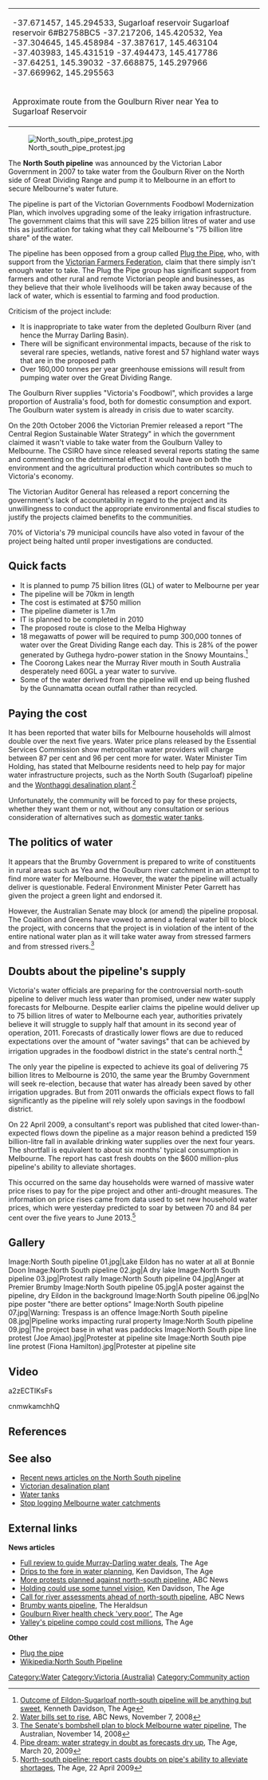 {| align="right"
|
<googlemap version="0.9" lat="-37.496652" lon="145.250244" zoom="9" width="400">
-37.671457, 145.294533, Sugarloaf reservoir
Sugarloaf reservoir
6#B2758BC5
-37.217206, 145.420532, Yea
-37.304645, 145.458984
-37.387617, 145.463104
-37.403983, 145.431519
-37.494473, 145.417786
-37.64251, 145.39032
-37.668875, 145.297966
-37.669962, 145.295563
</googlemap>
|-
|Approximate route from the Goulburn River near Yea to Sugarloaf Reservoir
|}

[[Image:North south pipe protest.jpg|right]]

The '''North South pipeline''' was announced by the Victorian Labor Government in 2007 to take water from the Goulburn River on the North side of Great Dividing Range and pump it to Melbourne in an effort to secure Melbourne's water future.

The pipeline is part of the Victorian Governments Foodbowl Modernization Plan, which involves upgrading some of the leaky irrigation infrastructure. The government claims that this will save 225 billion litres of water and use this as justification for taking what they call Melbourne's "75 billion litre share" of the water. 

The pipeline has been opposed from a group called [http://www.plugthepipe.com Plug the Pipe], who, with support from the [http://www.vff.org.au/ Victorian Farmers Federation], claim that there simply isn't enough water to take. The Plug the Pipe group has significant support from farmers and other rural and remote Victorian people and businesses, as they believe that their whole livelihoods will be taken away because of the lack of water, which is essential to farming and food production. 

Criticism of the project include:

* It is inappropriate to take water from the depleted Goulburn River (and hence the Murray Darling Basin).
* There will be significant environmental impacts, because of the risk to several rare species, wetlands, native forest and 57 highland water ways that are in the proposed path
* Over 160,000 tonnes per year greenhouse emissions will result from pumping water over the Great Dividing Range.

The Goulburn River supplies "Victoria's Foodbowl", which provides a large proportion of Australia's food, both for domestic consumption and export. The Goulburn water system is already in crisis due to water scarcity.

On the 20th October 2006 the Victorian Premier released a report "The Central Region Sustainable Water Strategy" in which the government claimed it wasn't viable to take water from the Goulburn Valley to Melbourne. The CSIRO have since released several reports stating the same and commenting on the detrimental effect it would have on both the environment and the agricultural production which contributes so much to Victoria's economy.

The Victorian Auditor General has released a report concerning the government's lack of accountability in regard to the project and its unwillingness to conduct the appropriate environmental and fiscal studies to justify the projects claimed benefits to the communities.

70% of Victoria's 79 municipal councils have also voted in favour of the project being halted until proper investigations are conducted.

==Quick facts==
* It is planned to pump 75 billion litres (GL) of water to Melbourne per year
* The pipeline will be 70km in length
* The cost is estimated at $750 million
* The pipeline diameter is 1.7m
* IT is planned to be completed in 2010
* The proposed route is close to the Melba Highway
* 18 megawatts of power will be required to pump 300,000 tonnes of water over the Great Dividing Range each day. This is 28% of the power generated by Guthega hydro-power station in the Snowy Mountains.<ref>[http://business.theage.com.au/business/outcome-of-eildonsugarloaf-northsouth-pipeline-will-be-anything-but-sweet-20081005-4ub7.html?page=fullpage Outcome of Eildon-Sugarloaf north-south pipeline will be anything but sweet], Kenneth Davidson, The Age</ref>
* The Coorong Lakes near the Murray River mouth in South Australia desperately need 60GL a year water to survive. 
* Some of the water derived from the pipeline will end up being flushed by the Gunnamatta ocean outfall rather than recycled.

==Paying the cost==
It has been reported that water bills for Melbourne households will almost double over the next five years.  Water price plans released by the Essential Services Commission show metropolitan water providers will charge between 87 per cent and 96 per cent more for water. Water Minister Tim Holding, has stated that Melbourne residents need to help pay for major water infrastructure projects, such as the North South (Sugarloaf) pipeline and the [[Victorian desalination plant|Wonthaggi desalination plant]].<ref>[http://www.abc.net.au/news/stories/2008/11/07/2413219.htm Water bills set to rise], ABC News, November 7, 2008</ref>

Unfortunately, the community will be forced to pay for these projects, whether they want them or not, without any consultation or serious consideration of alternatives such as [[Water tanks|domestic water tanks]].

==The politics of water==
It appears that the Brumby Government is prepared to write of constituents in rural areas such as Yea and the Goulburn river catchment in an attempt to find more water for Melbourne.  However, the water the pipeline will actually deliver is questionable. Federal Environment Minister Peter Garrett has given the project a green light and endorsed it.

However, the Australian Senate may block (or amend) the pipeline proposal.  The Coalition and Greens have vowed to amend a federal water bill to block the project, with concerns that the project is in violation of the intent of the entire national water plan as it will take water away from stressed farmers and from stressed rivers.<ref>[http://www.theaustralian.news.com.au/story/0,25197,24648839-5013871,00.html The Senate's bombshell plan to block Melbourne water pipeline], The Australian, November 14, 2008</ref>

==Doubts about the pipeline's supply==
Victoria's water officials are preparing for the controversial north-south pipeline to deliver much less water than promised, under new water supply forecasts for Melbourne. Despite earlier claims the pipeline would deliver up to 75 billion litres of water to Melbourne each year, authorities privately believe it will struggle to supply half that amount in its second year of operation, 2011. Forecasts of drastically lower flows are due to reduced expectations over the amount of "water savings" that can be achieved by irrigation upgrades in the foodbowl district in the state's central north.<ref>[http://www.theage.com.au/national/pipe-dream-water-strategy-in-doubt-as-forecasts-dry-up-20090319-93fd.html Pipe dream: water strategy in doubt as forecasts dry up], The Age, March 20, 2009</ref>

The only year the pipeline is expected to achieve its goal of delivering 75 billion litres to Melbourne is 2010, the same year the Brumby Government will seek re-election, because that water has already been saved by other irrigation upgrades. But from 2011 onwards the officials expect flows to fall significantly as the pipeline will rely solely upon savings in the foodbowl district.

On 22 April 2009, a consultant's report was published that cited lower-than-expected flows down the pipeline as a major reason behind a predicted 159 billion-litre fall in available drinking water supplies over the next four years. The shortfall is equivalent to about six months' typical consumption in Melbourne.  The report has cast fresh doubts on the $600 million-plus pipeline's ability to alleviate shortages.

This occurred on the same day households were warned of massive water price rises to pay for the pipe project and other anti-drought measures.  The information on price rises came from data used to set new household water prices, which were yesterday predicted to soar by between 70 and 84 per cent over the five years to June 2013.<ref>[http://www.theage.com.au/environment/brumbys-lowflow-water-pipe-20090421-ae33.html North-south pipeline: report casts doubts on pipe's ability to alleviate shortages], The Age, 22 April 2009</ref>

==Gallery==
<Gallery>
Image:North South pipeline 01.jpg|Lake Eildon has no water at all at Bonnie Doon
Image:North South pipeline 02.jpg|A dry lake
Image:North South pipeline 03.jpg|Protest rally
Image:North South pipeline 04.jpg|Anger at Premier Brumby
Image:North South pipeline 05.jpg|A poster against the pipeline, dry Eildon in the background
Image:North South pipeline 06.jpg|No pipe poster "there are better options"
Image:North South pipeline 07.jpg|Warning: Trespass is an offence
Image:North South pipeline 08.jpg|Pipeline works impacting rural property
Image:North South pipeline 09.jpg|The project base in what was paddocks
Image:North South pipe line protest (Joe Amao).jpg|Protester at pipeline site
Image:North South pipe line protest (Fiona Hamilton).jpg|Protester at pipeline site
</Gallery>

==Video==
<Youtube>a2zECTIKsFs</Youtube>

<Youtube>cnmwkamchhQ</Youtube>

==References==
<references/>

==See also==
* [[User:Peter Campbell/North South pipeline links|Recent news articles on the North South pipeline]]
* [[Victorian desalination plant]]
* [[Water tanks]]
* [[Stop logging Melbourne water catchments]]

==External links==
'''News articles'''
* [http://www.theage.com.au/news/national/review-to-guide-murraydarling-water-deals/2008/05/19/1211182704302.html Full review to guide Murray-Darling water deals], The Age
* [http://business.theage.com.au/drips-to-the-fore-in-water-planning-20080427-28vp.html Drips to the fore in water planning], Ken Davidson, The Age
* [http://www.abc.net.au/news/stories/2007/08/17/2007938.htm More protests planned against north-south pipeline], ABC News
* [http://business.theage.com.au/business/holding-could-use-some-tunnel-vision-20080511-2d1f.html Holding could use some tunnel vision], Ken Davidson, The Age
* [http://abc.com.au/news/stories/2008/03/03/2178280.htm Call for river assessments ahead of north-south pipeline], ABC News
* [http://www.news.com.au/heraldsun/story/0,21985,21674273-5010020,00.html Brumby wants pipeline], The Heraldsun
* [http://www.theage.com.au/national/goulburn-river-health-check-very-poor-20080619-2tjw.html?page=fullpage Goulburn River health check 'very poor'], The Age
* [http://www.theage.com.au/news/national/millions-in-the-pipeline/2008/04/16/1208025283446.html?page=fullpage Valley's pipeline compo could cost millions], The Age
'''Other'''
* [http://www.plugthepipe.com Plug the pipe]
* [[Wikipedia:North South Pipeline]]

{{attrib Greenlivingpedia|North South pipeline|14:45 UTC, 22 Dec 2009}}

[[Category:Water]]
[[Category:Victoria (Australia)]]
[[Category:Community action]]